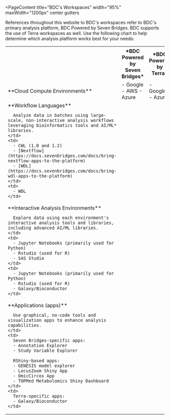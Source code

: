 
<PageContent 
  title="BDC's Workspaces"
  width="95%" maxWidth="1200px" center gutters
>

References throughout this website to BDC's workspaces refer to BDC's primary analysis platform, BDC Powered by Seven Bridges. BDC supports the use of Terra workspaces as well. Use the following chart to help determine which analysis platform works best for your needs:

<Table>
  <tr>
    <th></th>
    <th>*BDC Powered by Seven Bridges*</th>
    <th>*BDC Powered by Terra*</th>
  </tr>
  <tr>
    <td>
      **Cloud Compute Environments**
    </td>
    <td>
      - Google 
      - AWS
      - Azure
    </td>
    <td>
      - Google 
      - Azure
    </td>
  </tr>
  <tr>
    <td>
      **Workflow Languages**

      Analyze data in batches using large-scale, non-interactive analysis workflows leveraging bioinformatics tools and AI/ML* libraries. 
    </td>
    <td>
      - CWL (1.0 and 1.2)
      - [Nextflow](https://docs.sevenbridges.com/docs/bring-nextflow-apps-to-the-platform) 
      - [WDL](https://docs.sevenbridges.com/docs/bring-wdl-apps-to-the-platform)    
    </td>
    <td>
      - WDL 
    </td>
  </tr>
  <tr>
    <td>
      **Interactive Analysis Environments**

      Explore data using each environment's interactive analysis tools and libraries, including advanced AI/ML libraries.
    </td>
    <td>
      - Jupyter Notebooks (primarily used for Python)
      - Rstudio (used for R)
      - SAS Studio
    </td>
    <td>
      - Jupyter Notebooks (primarily used for Python)
      - Rstudio (used for R)
      - Galaxy/Bioconductor
    </td>
  </tr>
<tr>
    <td>
      **Applications (apps)**

      Use graphical, no-code tools and visualization apps to enhance analysis capabilities.
    </td>
    <td>
      Seven Bridges-specific apps:
      - Annotation Explorer
      - Study Variable Explorer

      RShiny-based apps:
      - GENESIS model explorer
      - LocusZoom Shiny App
      - OmicCircos App
      - TOPMed Metabolomics Shiny Dashboard
    </td>
    <td>
      Terra-specific apps:
      - Galaxy/Bioconductor
    </td>
  </tr>
</Table>

</PageContent>
